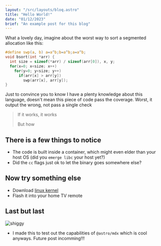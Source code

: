 ---
layout: "/src/layouts/bloq.astro"
title: "Hello World!"
date: "01/12/2023"
brief: "An example post for this blog"
---

What a lovely day, imagine about the worst way to sort a segmented allocation like this:

```c
#define swp(a, b) a=a^b;b=a^b;a=a^b;
void bsort(int *arr) {
  int size = sizeof(*arr) / sizeof(arr[0]), x, y;
  for(x=0; x<size; x++)
    for(y=0; y<size; y++)
      if(arr[x] > arr[y])
        swp(arr[x], arr[y]);
}
```

Just to convince you to know I have a plenty knowledge about this language, doesn't mean this piece of code pass the coverage. Worst, it output the wrong, not pass a single check

> If it works, it works
>
> But how

## There is a few things to notice

- The code is built inside a container, which might even elder than your host OS (did you `emerge libc` your host yet?)
- Did the `cc` flags just ok to let the binary goes somewhere else?

## Now try something else

- Download [linux kernel](https://kernel.org)
- Flash it into your home TV remote

## Last but last

![shiggy](https://media.discordapp.net/stickers/1039992459209490513.png "shiggy")

- I made this to test out the capabilities of `@astro/mdx` which is cool anyways. Future post incomming!!!
